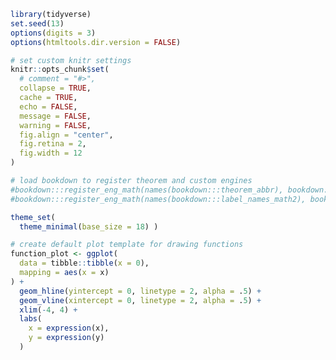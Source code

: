 ```r
library(tidyverse)
set.seed(13)
options(digits = 3)
options(htmltools.dir.version = FALSE)

# set custom knitr settings
knitr::opts_chunk$set(
  # comment = "#>",
  collapse = TRUE,
  cache = TRUE,
  echo = FALSE,
  message = FALSE,
  warning = FALSE,
  fig.align = "center",
  fig.retina = 2,
  fig.width = 12
)

# load bookdown to register theorem and custom engines
#bookdown:::register_eng_math(names(bookdown:::theorem_abbr), bookdown:::eng_theorem)
#bookdown:::register_eng_math(names(bookdown:::label_names_math2), bookdown:::eng_proof)

theme_set(
  theme_minimal(base_size = 18) )

# create default plot template for drawing functions
function_plot <- ggplot(
  data = tibble::tibble(x = 0),
  mapping = aes(x = x)
) +
  geom_hline(yintercept = 0, linetype = 2, alpha = .5) +
  geom_vline(xintercept = 0, linetype = 2, alpha = .5) +
  xlim(-4, 4) +
  labs(
    x = expression(x),
    y = expression(y)
  )
```
